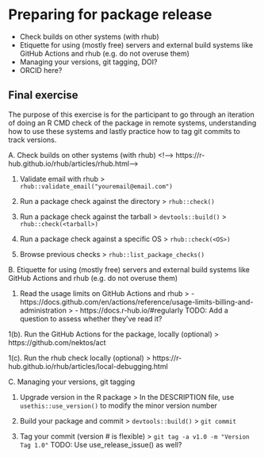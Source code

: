 # Preparing for package release {#package-release}

- Check builds on other systems (with rhub)
- Etiquette for using (mostly free) servers and external build systems like GitHub Actions and rhub (e.g. do not overuse them)
- Managing your versions, git tagging, DOI?
- ORCID here?


## Final exercise

<!-- NOTE: Preferably something linked to working towards completing the project assignments, maybe to be used as a milestone? -->

The purpose of this exercise is for the participant to go through an iteration of doing an R CMD check of the package in remote systems, understanding how to use these systems and lastly practice how to tag git commits to track versions.

A. Check builds on other systems (with rhub)
<!--> https://r-hub.github.io/rhub/articles/rhub.html-->

1. Validate email with rhub
> `rhub::validate_email("youremail@email.com")`

2. Run a package check against the directory
> `rhub::check()`

3. Run a package check against the tarball
> `devtools::build()`
> `rhub::check(<tarball>)`

4. Run a package check against a specific OS
> `rhub::check(<OS>)`

5. Browse previous checks
> `rhub::list_package_checks()`

B. Etiquette for using (mostly free) servers and external build systems like GitHub Actions and rhub (e.g. do not overuse them)

1. Read the usage limits on GitHub Actions and rhub
> - https://docs.github.com/en/actions/reference/usage-limits-billing-and-administration
> - https://docs.r-hub.io/#regularly
TODO: Add a question to assess whether they've read it?

1(b). Run the GitHub Actions for the package, locally (optional)
> https://github.com/nektos/act

1(c). Run the rhub check locally (optional)
> https://r-hub.github.io/rhub/articles/local-debugging.html

C. Managing your versions, git tagging

1. Upgrade version in the R package
> In the DESCRIPTION file, use `usethis::use_version()` to modify the minor version number

2. Build your package and commit
> `devtools::build()`
> `git commit`

3. Tag your commit (version # is flexible)
> `git tag -a v1.0 -m "Version Tag 1.0"`
TODO: Use use_release_issue() as well?
